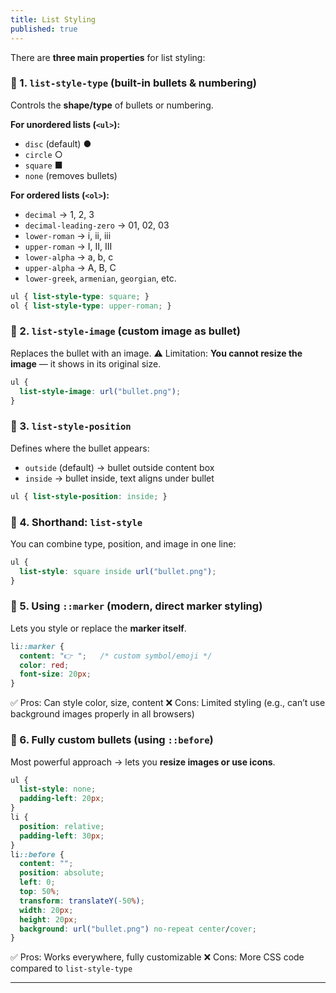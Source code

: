 ```yaml
---
title: List Styling
published: true
---
```



There are **three main properties** for list styling:


### 🔹 1. `list-style-type` (built-in bullets & numbering)

Controls the **shape/type** of bullets or numbering.

**For unordered lists (`<ul>`):**

* `disc` (default) ●
* `circle` ○
* `square` ■
* `none` (removes bullets)

**For ordered lists (`<ol>`):**

* `decimal` → 1, 2, 3
* `decimal-leading-zero` → 01, 02, 03
* `lower-roman` → i, ii, iii
* `upper-roman` → I, II, III
* `lower-alpha` → a, b, c
* `upper-alpha` → A, B, C
* `lower-greek`, `armenian`, `georgian`, etc.

```css
ul { list-style-type: square; }
ol { list-style-type: upper-roman; }
```

### 🔹 2. `list-style-image` (custom image as bullet)

Replaces the bullet with an image.
⚠️ Limitation: **You cannot resize the image** — it shows in its original size.

```css
ul {
  list-style-image: url("bullet.png");
}
```


### 🔹 3. `list-style-position`

Defines where the bullet appears:

* `outside` (default) → bullet outside content box
* `inside` → bullet inside, text aligns under bullet

```css
ul { list-style-position: inside; }
```


### 🔹 4. Shorthand: `list-style`

You can combine type, position, and image in one line:

```css
ul {
  list-style: square inside url("bullet.png");
}
```


### 🔹 5. Using `::marker` (modern, direct marker styling)

Lets you style or replace the **marker itself**.

```css
li::marker {
  content: "👉 ";   /* custom symbol/emoji */
  color: red;
  font-size: 20px;
}
```

✅ Pros: Can style color, size, content
❌ Cons: Limited styling (e.g., can’t use background images properly in all browsers)


### 🔹 6. Fully custom bullets (using `::before`)

Most powerful approach → lets you **resize images or use icons**.

```css
ul {
  list-style: none;
  padding-left: 20px;
}
li {
  position: relative;
  padding-left: 30px;
}
li::before {
  content: "";
  position: absolute;
  left: 0;
  top: 50%;
  transform: translateY(-50%);
  width: 20px;
  height: 20px;
  background: url("bullet.png") no-repeat center/cover;
}
```

✅ Pros: Works everywhere, fully customizable
❌ Cons: More CSS code compared to `list-style-type`


---
